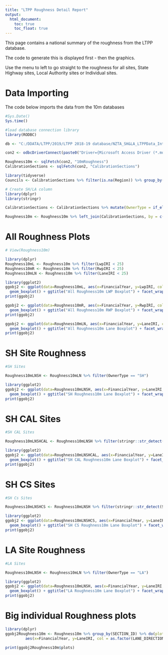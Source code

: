 ---
title: "LTPP Roughness Detail Report"
output:
  html_document:
    toc: true
    toc_float: true
---
This page contains a national summary of the roughness from the LTPP database.  

The code to generate this is displayed first - then the graphics.  
  
Use the menu to left to go straight to the roughness for all sites, State Highway sites, Local Authority sites or Individual sites.  

# Data Importing
The code below imports the data from the 10m databases

```{r import data, fig.height=40, fig.width=12, echo=TRUE}

#Sys.Date()
Sys.time()

#load database connection library
library(RODBC)

db <- "C:/DDATA/LTPP/2019/LTPP 2018-19 database/NZTA_SH&LA_LTPPData_IntCalib_1Jul2001-30Jun2019.mdb"

con2 <- odbcDriverConnect(paste0("Driver={Microsoft Access Driver (*.mdb, *.accdb)}; DBQ=", db))

Roughness10m <- sqlFetch(con2, "10mRoughness")
CalibrationSections <- sqlFetch(con2, "CalibrationSections")

library(tidyverse)
Councils <- CalibrationSections %>% filter(is.na(Region)) %>% group_by(NMA) %>% summarise()

# Create SH/LA column
library(dplyr)
library(stringr)

CalibrationSections <- CalibrationSections %>% mutate(OwnerType = if_else((str_detect(CAL_SECTION_ID, "CAL")|str_detect(CAL_SECTION_ID, "CS")), "SH", "LA"))

Roughness10m <- Roughness10m %>% left_join(CalibrationSections, by = c("SECTION_ID"="CAL_SECTION_ID"))
```

# All Roughness Plots

```{r plot Roughness10m on A3, fig.height=40, fig.width=12, echo=TRUE}

# View(Roughness10m)

library(dplyr)
Roughness10mL <- Roughness10m %>% filter(LwpIRI < 25)
Roughness10mR <- Roughness10m %>% filter(RwpIRI < 25)
Roughness10mLN <- Roughness10m %>% filter(LaneIRI < 25)

library(ggplot2)
ggobj2 <- ggplot(data=Roughness10mL, aes(x=FinancialYear, y=LwpIRI, col = as.factor(LANE_DIRECTION))) +
  geom_boxplot() + ggtitle("All Roughness10m LWP Boxplot") + facet_wrap(~SECTION_ID, ncol =5) + theme(axis.text.x=element_text(angle=90,hjust=1,vjust=0.5)) + labs(col = "I/D") + ylab("LWP Roughness (IRI)") + xlab("Financial Year") 
print(ggobj2)

ggobj2 <- ggplot(data=Roughness10mR, aes(x=FinancialYear, y=RwpIRI, col = as.factor(LANE_DIRECTION))) +
  geom_boxplot() + ggtitle("All Roughness10m RWP Boxplot") + facet_wrap(~SECTION_ID, ncol =5) + theme(axis.text.x=element_text(angle=90,hjust=1,vjust=0.5)) + labs(col = "I/D") + ylab("RWP Roughness (IRI)") + xlab("Financial Year") 
print(ggobj2)

ggobj2 <- ggplot(data=Roughness10mLN, aes(x=FinancialYear, y=LaneIRI, col = as.factor(LANE_DIRECTION))) +
  geom_boxplot() + ggtitle("All Roughness10m Lane Boxplot") + facet_wrap(~SECTION_ID, ncol =5) + theme(axis.text.x=element_text(angle=90,hjust=1,vjust=0.5)) + labs(col = "I/D") + ylab("Lane Roughness (IRI)") + xlab("Financial Year") 
print(ggobj2)
```

# SH Site Roughness

```{r plot Roughness10m SH Site on A3, fig.height=40, fig.width=12, echo=TRUE}

#SH Sites

Roughness10mLNSH <- Roughness10mLN %>% filter(OwnerType == "SH")

library(ggplot2)
ggobj2 <- ggplot(data=Roughness10mLNSH, aes(x=FinancialYear, y=LaneIRI, col = as.factor(LANE_DIRECTION))) +
  geom_boxplot() + ggtitle("SH Roughness10m Lane Boxplot") + facet_wrap(~SECTION_ID, ncol =5) + theme(axis.text.x=element_text(angle=90,hjust=1,vjust=0.5)) + labs(col = "I/D") + ylab("Lane Roughness (IRI)") + xlab("Financial Year") 
print(ggobj2)
```

# SH CAL Sites

```{r plot Roughness SH CAL Site on A3, fig.height=20, fig.width=12, echo=TRUE}

#SH CAL Sites

Roughness10mLNSHCAL <- Roughness10mLNSH %>% filter(stringr::str_detect(SECTION_ID, "CAL"))

library(ggplot2)
ggobj2 <- ggplot(data=Roughness10mLNSHCAL, aes(x=FinancialYear, y=LaneIRI, col = as.factor(LANE_DIRECTION))) +
  geom_boxplot() + ggtitle("SH CAL Roughness10m Lane Boxplot") + facet_wrap(~SECTION_ID, ncol =5) + theme(axis.text.x=element_text(angle=90,hjust=1,vjust=0.5)) + labs(col = "I/D") + ylab("Lane Roughness (IRI)") + xlab("Financial Year") 
print(ggobj2)
```

# SH CS Sites

```{r plot Roughness SH Cs Site on A3, fig.height=20, fig.width=12, echo=TRUE}

#SH Cs Sites

Roughness10mLNSHCS <- Roughness10mLNSH %>% filter(stringr::str_detect(SECTION_ID, "CS"))

library(ggplot2)
ggobj2 <- ggplot(data=Roughness10mLNSHCS, aes(x=FinancialYear, y=LaneIRI, col = as.factor(LANE_DIRECTION))) +
  geom_boxplot() + ggtitle("SH CS Roughness10m Lane Boxplot") + facet_wrap(~SECTION_ID, ncol =5) + theme(axis.text.x=element_text(angle=90,hjust=1,vjust=0.5)) + labs(col = "I/D") + ylab("Lane Roughness (IRI)") + xlab("Financial Year") 
print(ggobj2)
```

# LA Site Roughness

```{r plot Roughness10m LA Site on A3, fig.height=20, fig.width=12, echo=TRUE}

#LA Sites

Roughness10mLNSH <- Roughness10mLN %>% filter(OwnerType == "LA")

library(ggplot2)
ggobj2 <- ggplot(data=Roughness10mLNSH, aes(x=FinancialYear, y=LaneIRI, col = as.factor(LANE_DIRECTION))) +
  geom_boxplot() + ggtitle("LA Roughness10m Lane Boxplot") + facet_wrap(~SECTION_ID, ncol =5) + theme(axis.text.x=element_text(angle=90,hjust=1,vjust=0.5)) + labs(col = "I/D") + ylab("Lane Roughness (IRI)") + xlab("Financial Year") 
print(ggobj2)
```

# Big individual Roughness plots 

```{r plot  Big individual  Roughness plots , fig.height=12, fig.width=20, echo=TRUE}

library(dplyr)
ggobj2Roughness10m <- Roughness10m %>% group_by(SECTION_ID) %>% do(plots=ggplot(data=.) +
         aes(x=FinancialYear, y=LaneIRI, col = as.factor(LANE_DIRECTION)) +  geom_boxplot() + labs(col = "I/D") + ggtitle("Roughness - Lane IRI", subtitle = .$SECTION_ID) + ylab("Lane Roughness (IRI)") + xlab("Financial Year"))

print(ggobj2Roughness10m$plots)
```

